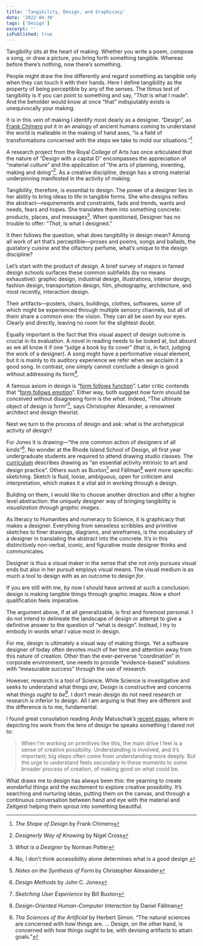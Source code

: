```yaml
---
title: 'Tangibility, Design, and Graphicacy'
date: '2022-04-30'
tags: ['Design']
excerpt: ''
isPublished: true
---
```


Tangibility sits at the heart of making. Whether you write a poem, compose a song, or draw a picture, you bring forth something tangible. Whereas before there’s nothing, now there’s something.

People might draw the line differently and regard something as tangible only when they can touch it with their hands. Here I define tangibility as the property of being perceptible by any of the senses. The litmus test of tangibility is if you can point to something and say, “*That* is what I made”. And the beholder would know at once “that” indisputably exists is unequivocally your making.

It is in this vein of making I identify most dearly as a designer. “Design”, as [Frank Chimero](https://frankchimero.com/) put it in an analogy of ancient humans coming to understand the world is malleable in the making of hand axes, “is a field of transformations concerned with the steps we take to mold our situations.”[^1]

A research project from the Royal College of Arts has once articulated that the nature of “Design with a capital D” encompasses the appreciation of “material culture” and the application of “the arts of planning, inventing, making and doing”[^2]. As a creative discipline, design has a strong material underpinning manifested in the activity of making.

Tangibility, therefore, is essential to design. The power of a designer lies in her ability to bring ideas to life in tangible forms. She who designs reifies the abstract—requirements and constraints, fads and trends, wants and needs, fears and hopes. She translates them into something concrete: products, places, and messages[^3]. When questioned, Designer has no trouble to offer: “*That*, is what I designed.”

It then follows the question, what does tangibility in design mean? Among all work of art that’s perceptible—proses and poems, songs and ballads, the gustatory cuisine and the olfactory perfume, what’s unique to the design discipline?

Let’s start with the product of design. A brief survey of majors in famed design schools surfaces these common subfields (by no means exhaustive): graphic design, industrial design, illustrations, interior design, fashion design, transportation design, film, photography, architecture, and most recently, interaction design.

Their artifacts—posters, chairs, buildings, clothes, softwares, some of which might be experienced through multiple sensory channels, but all of them share a common one: the vision. They can all be *seen* by our eyes. Clearly and directly, leaving no room for the slightest doubt. 

Equally important is the fact that this visual aspect of design outcome is crucial in its evaluation. A novel in reading needs to be looked at, but absurd as we all know it if one “judge a book by its cover” (that is, in fact, judging the work of a designer). A song might have a performative visual element, but it is mainly to its auditory experience we refer when we acclaim it a good song. In contrast, one simply cannot conclude a design is good without addressing its form[^4].

A famous axiom in design is “[form follows function](https://en.wikipedia.org/wiki/Form_follows_function)”. Later critic contends that “[form follows emotion](https://www.red-dot-design-museum.org/essen/exhibitions/design-fundamentals/basic-design-principles/form-follows-emotion)”. Either way, both suggest *how* form should be conceived without disagreeing form is the *what*. Indeed, “The ultimate object of design is form”[^5], says Christopher Alexander, a renowned architect and design theorist. 

Next we turn to the process of design and ask: what is the archetypical activity of design?

For Jones it is drawing—“the one common action of designers of all kinds”[^6]. No wonder at the Rhode Island School of Design, all first year undergraduate students are required to attend drawing studio classes. The [curriculum](https://www.risd.edu/academics/experimental-and-foundation-studies) describes drawing as “an essential activity intrinsic to art and design practice”. Others such as Buxton[^7] and Fällman[^8] went more specific: sketching. Sketch is fluid, loose, ambiguous, open for criticism and interpretation, which makes it a vital aid in working through a design. 

Building on them, I would like to choose another direction and offer a higher level abstraction: the uniquely designer way of bringing tangibility is *visualization through graphic images*. 

As literacy to Humanities and numeracy to Science, it is graphicacy that makes a designer. Everything from senseless scribbles and primitive sketches to finer drawings, diagrams, and wireframes, is the vocabulary of a designer in translating the abstract into the concrete. It’s in this distinctively non-verbal, iconic, and figurative mode designer thinks and communicates. 

Designer is thus a visual maker in the sense that she not only pursues visual ends but also in her pursuit employs visual means. The visual medium is as much a tool to design *with* as an outcome to design *for*.

If you are still with me, by now I should have arrived at such a conclusion: design is making tangible things through graphic images. Now a short qualification feels imperative. 

The argument above, if at all generalizable, is first and foremost personal. I do not intend to delineate the landscape of design or attempt to give a definitive answer to the question of “what is design”. Instead, I try to embody in words what *I* value most in design.

For me, design is ultimately a visual way of making things. Yet a software designer of today often devotes much of her time and attention away from this nature of creation. Other than the ever-perverse “coordination” in corporate environment, one needs to provide “evidence-based” solutions with “measurable success” through the use of research. 

However, research is a tool of Science. While Science is investigative and seeks to understand what things *are*, Design is constructive and concerns what things *ought to be*[^9]. I don’t mean design do not need research or research is inferior to design. All I am arguing is that they are different and the difference is to me, fundamental. 

I found great consolation reading Andy Matuschak’s [recent essay](https://andymatuschak.org/sdac/), where in depicting his work from the lens of design he speaks something I dared not to:

> When I’m working on primitives like this, the main drive I feel is a sense of creative possibility. Understanding is involved, and it’s important; big steps often come from understanding more deeply. But the urge to understand feels secondary in these moments to some broader process of creation, of making good on what could be.

What draws me to design has always been this: the yearning to create wonderful things and the excitement to explore creative possibility. It’s searching and nurturing ideas, putting them on the canvas, and through a continuous conversation between hand and eye with the material and Zeitgeist helping them sprout into something beautiful. 

 
[^1]: *The Shape of Design* by Frank Chimero
[^2]: *Designerly Way of Knowing* by Nigel Cross
[^3]: *What is a Designer* by Norman Potter
[^4]: No, I don’t think accessibility alone determines what is a good design.
[^5]: *Notes on the Synthesis of Form* by Christopher Alexander
[^6]: *Design Methods* by John C. Jones
[^7]: *Sketching User Experience* by Bill Buxton
[^8]: *Design-Oriented Human-Computer Interaction* by Daniel Fällman
[^9]: *The Sciences of the Artificial* by Herbert Simon. “The natural sciences are concerned with how things are. … Design, on the other hand, is concerned with how things ought to be, with devising artifacts to attain goals.”